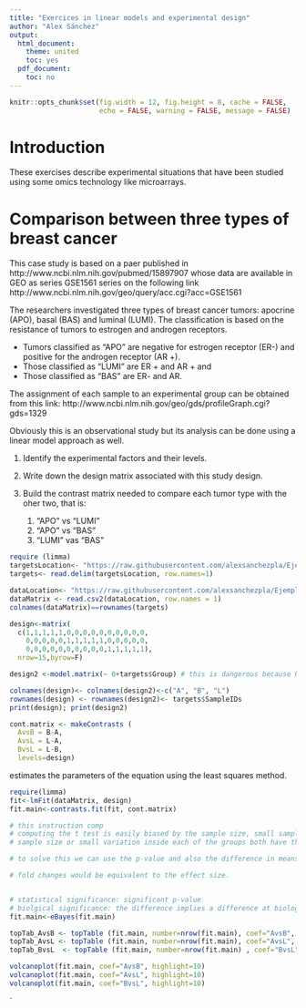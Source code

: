 ```yaml
---
title: "Exercices in linear models and experimental design"
author: "Alex Sánchez"
output:
  html_document:
    theme: united
    toc: yes
  pdf_document:
    toc: no
---
```


```r
knitr::opts_chunk$set(fig.width = 12, fig.height = 8, cache = FALSE,
                      echo = FALSE, warning = FALSE, message = FALSE)
```
# Introduction

These exercises describe experimental situations that have been studied using some omics technology like microarrays.

# Comparison between three types of breast cancer

This case study is based on a paer published in  http://www.ncbi.nlm.nih.gov/pubmed/15897907 whose data are available in GEO as series GSE1561 series on the following link
http://www.ncbi.nlm.nih.gov/geo/query/acc.cgi?acc=GSE1561

The researchers investigated three types of breast
cancer tumors: apocrine (APO), basal (BAS) and luminal (LUMI). The classification is based on the resistance of tumors to estrogen and androgen receptors.

- Tumors classified as "APO" are negative for estrogen receptor (ER-) and positive for the androgen receptor (AR +).
- Those classified as "LUMI" are ER + and AR + and
- Those classified as "BAS" are ER- and AR.

The assignment of each sample to an experimental group can be obtained from this link:
http://www.ncbi.nlm.nih.gov/geo/gds/profileGraph.cgi?gds=1329

Obviously this is an observational study but its analysis can be done using a linear model approach as well.

1. Identify the experimental factors and their levels.
2. Write down the design matrix associated with this study design.
3. Build the contrast matrix needed to compare each tumor type with the oher two, that is:

    1. "APO" vs “LUMI”
    2. “APO" vs “BAS”
    3. “LUMI" vas "BAS"
    

```r
require (limma)
targetsLocation<- "https://raw.githubusercontent.com/alexsanchezpla/Ejemplo_de_MDA_con_Bioconductor/master/data/targets.txt"
targets<- read.delim(targetsLocation, row.names=1)
```

```r
dataLocation<- "https://raw.githubusercontent.com/alexsanchezpla/Ejemplo_de_MDA_con_Bioconductor/master/results/Datos.Normalizados.Filtrados.csv2"
dataMatrix <- read.csv2(dataLocation, row.names = 1)
colnames(dataMatrix)==rownames(targets)
```

```r
design<-matrix(
  c(1,1,1,1,1,0,0,0,0,0,0,0,0,0,0,
    0,0,0,0,0,1,1,1,1,1,0,0,0,0,0,
    0,0,0,0,0,0,0,0,0,0,1,1,1,1,1),
  nrow=15,byrow=F)

design2 <-model.matrix(~ 0+targets$Group) # this is dangerous because R sorts the row 

colnames(design)<- colnames(design2)<-c("A", "B", "L")
rownames(design) <- rownames(design2)<- targets$SampleIDs 
print(design); print(design2)
```

```r
cont.matrix <- makeContrasts (
  AvsB = B-A,
  AvsL = L-A,
  BvsL = L-B,
  levels=design)
```

estimates the parameters of the equation using the least squares method.
```r
require(limma)
fit<-lmFit(dataMatrix, design)
fit.main<-contrasts.fit(fit, cont.matrix)

# this instruction comp
# computing the t test is easily biased by the sample size, small sample sizes can cause a significant result although the difference is not that much.
# sample size or small variation inside each of the groups both have the same effect inflatig the value of the t causing that the p-value tends to be significant easilly.

# to solve this we can use the p-value and also the difference in means, when comparing means we use fold changes (how many times is one bigger than the other)

# fold changes would be equivalent to the effect size.


# statistical significance: significant p-value
# biolgical significance: the difference implies a difference at biological level, changing a biological factor in a significant way.
fit.main<-eBayes(fit.main)
```

```r
topTab_AvsB <- topTable (fit.main, number=nrow(fit.main), coef="AvsB", adjust="fdr"); head(topTab_AvsB)
topTab_AvsL <- topTable (fit.main, number=nrow(fit.main), coef="AvsL", adjust="fdr"); head(topTab_AvsL)
topTab_BvsL  <- topTable (fit.main, number=nrow(fit.main) , coef="BvsL", adjust="fdr"); head(topTab_BvsL)
```

```r
volcanoplot(fit.main, coef="AvsB", highlight=10)
volcanoplot(fit.main, coef="AvsL", highlight=10)
volcanoplot(fit.main, coef="BvsL", highlight=10)
```
`







